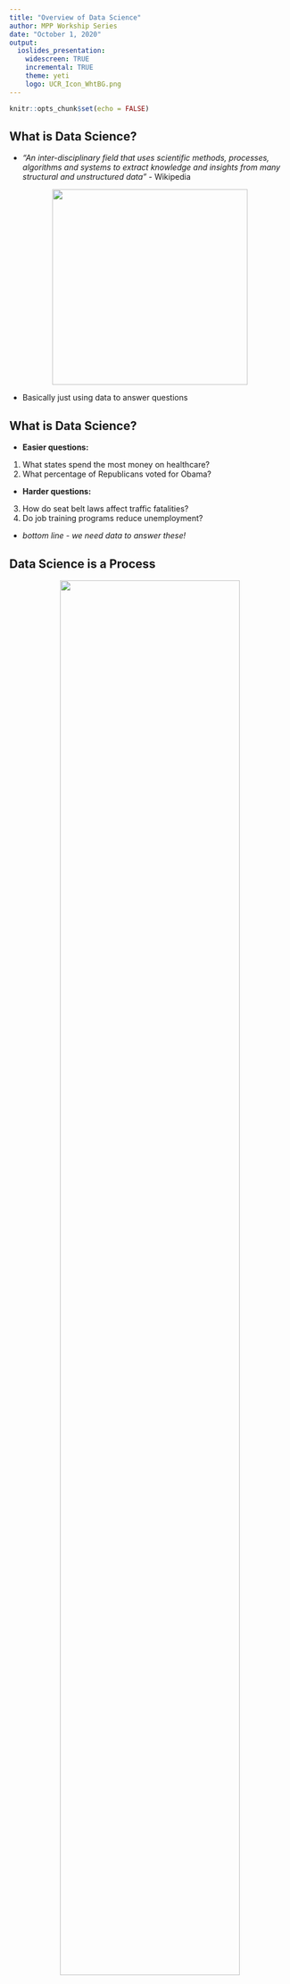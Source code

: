 ```yaml
---
title: "Overview of Data Science"
author: MPP Workship Series
date: "October 1, 2020"
output: 
  ioslides_presentation:
    widescreen: TRUE
    incremental: TRUE
    theme: yeti
    logo: UCR_Icon_WhtBG.png
---
```


```r
knitr::opts_chunk$set(echo = FALSE)
```

## What is Data Science?

* *"An inter-disciplinary field that uses scientific methods, processes, algorithms and systems to extract knowledge and insights from many structural and unstructured data"* - Wikipedia

<center>
<img src="iu.jpeg" width="350"/>
</center>

* Basically just using data to answer questions

## What is Data Science?

* **Easier questions:**

1. What states spend the most money on healthcare? 
2. What percentage of Republicans voted for Obama?

* **Harder questions:**

3. How do seat belt laws affect traffic fatalities?
4. Do job training programs reduce unemployment?

* *bottom line - we need data to answer these!*

## Data Science is a Process

<center>
<img src="ds.jpeg" width=80%/>
</center>

## Examples of Clean Data

```r
head(mtcars)
```

1. What does each row describe?
2. Can you tell what the values in each column represent?

## Examples of Clean Data

```r
data("Grunfeld", package = "plm")

library(tidyverse)
Grunfeld <- 
  Grunfeld %>%
  filter(year > 1952)

head(Grunfeld)
```

1. What does each row describe?
2. Can you tell what the values in each column represent?

## Examples of Messy Data

```r
x <- rnorm(100, 4, 1.5)
y <- rbeta(100, 4, 3)
z <- rep(seq(from = 0, to = 1, by = 1), 50)

messy.matrix <- cbind(x, y, z)

head(messy.matrix)
```

1. What does each row describe?
2. Can you tell what the values in each column represent?

## Examples of Messy Data

```r
messy.df <- data.frame(x, y, z)

messy.df <- 
  messy.df %>%
  rename(CPO1976 = x,
         DCO9679 = y) %>%
  mutate(z = ifelse(z == 0, -999, z),
         t = round(CPO1976, digits = 0),
         t = as.character(t),
         t = str_replace(t, "5", " "))

head(messy.df)
```

1. What does each row describe?
2. Can you tell what the values in each column represent?

## Messy Data is Bad

* Data should be meaningful (or it's not useful)
* We need to be able to understand what the data tells us when we look at it
  * What do the rows describe?
  * What does each value mean?

## Exploratory Analysis

* Once we understand our data we can explore it

* Let's use an example

  * Suppose we want to know about what predicts a car's miles per gallon in the city
  
  * To explore this question, we'll use data on vehicle mpg:
  
```r
head(mpg)
```

## Exploratory Analysis

* How many different manufacturers do we have in our data?

  * `r n_distinct(mpg$manufacturer)`

* What are the oldest and youngest cars in our data?

  * `r range(mpg$year)`

## Exploratory Analysis

* What are the average city and highway MPG ratings?

```r
mpg %>%
  select(cty, hwy) %>%
  summary()
```

## Exploratory Analysis

```r
ggplot(data = mpg, aes(x = cty)) +
  geom_histogram()
```

## Exploratory Analysis

```r
ggplot(data = mpg, aes(x = displ, y = cty)) +
  geom_point()
```

## Exploratory Analysis

```r
ggplot(data = mpg, aes(x = displ, y = cty, color = class)) +
  geom_point()
```

## Modeling

* In the modeling stage we estimate formal relationships between variables

* We can also make predictions about future data

```r
ggplot(data = mpg, aes(x = displ, y = cty)) +
  geom_point() +
  geom_smooth()
```

## Workshop Overview

In this workshop series, we'll work through each stage of this process

1. Data cleaning

2. Exploratory analysis

3. Modeling

* We'll walk through each of these steps first using Stata then using R

## Workshop Learning Objectives

If you give an honest effort to solve each problem in this class, I promise that you will be able to do the follow at the end of the workshop:

1. Load a data set in Stata and R and clean it for analysis

2. Calculate descriptive statistics and visualize your data in Stata and R

3. Analyse data with basic modeling techniques in Stata and R

4. Visualize the results of your model and generate predictions

## Stata

* Stata is a commercial statistical software program

* Stata uses a simplified syntax to make it easy to use
  
* Also has easy "point-and-click" options (we will avoid these)
  
## R

* R is an open source programming language specially designed for data science

* R is completely free: [https://www.r-project.org](https://www.r-project.org)

* R relies on code which makes it more complicated than Stata

* R is much more flexible than Stata

* To show R I'll be using RStudio: [https://rstudio.com](https://rstudio.com/products/rstudio/)